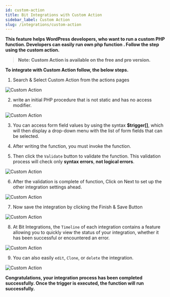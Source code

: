 ```yaml
---
id: custom-action
title: Bit Integrations with Custom Action
sidebar_label: Custom Action
slug: /integrations/custom-action
---
```




**This feature helps WordPress developers, who want to run a custom PHP function. Developers can easily run own php function . Follow the step using the custom action.**

> **Note: Custom Action is available on the free and pro version.**

**To integrate with Custom Action follow, the below steps.**

1. Search & Select Custom Action from the actions pages
 <Image src="actions/custom-action/search-select" alt="Custom Action" w="1020" h="350" />


2. write an initial PHP procedure that is not static and has no access modifier.
 <Image src="actions/custom-action/write-function" alt="Custom Action" w="1020" h="350" />

3. You can access form field values by using the syntax **$trigger[]**, which will then display a drop-down menu with the list of form fields that can be selected.

4. After writing the function, you must invoke the function.

5. Then click the `Validate` button to validate the function. This validation process will check only **syntax errors**, **not logical errors**.
 <Image src="actions/custom-action/validate-function" alt="Custom Action" w="1020" h="350" />

6. After the validation is complete of function, Click on Next to set up the other integration settings ahead.
 <Image src="actions/custom-action/validate-and-next" alt="Custom Action" w="1020" h="350" />

7. Now save the integration by clicking the Finish & Save Button
 <Image src="actions/custom-action/finish-and-save" alt="Custom Action" w="1020" h="350" />


8. At Bit Integrations, the `Timeline` of each integration contains a feature allowing you to quickly view the status of your integration, whether it has been successful or encountered an error.
 <Image src="actions/custom-action/timeline-log" alt="Custom Action" w="1020" h="350" />

9. You can also easily `edit`, `Clone`, or `delete` the integration.
 <Image src="actions/custom-action/integration-option" alt="Custom Action" w="1020" h="350" />


**Congratulations, your integration process has been completed successfully. Once the trigger is executed, the function will run successfully.**

<Feedback/>